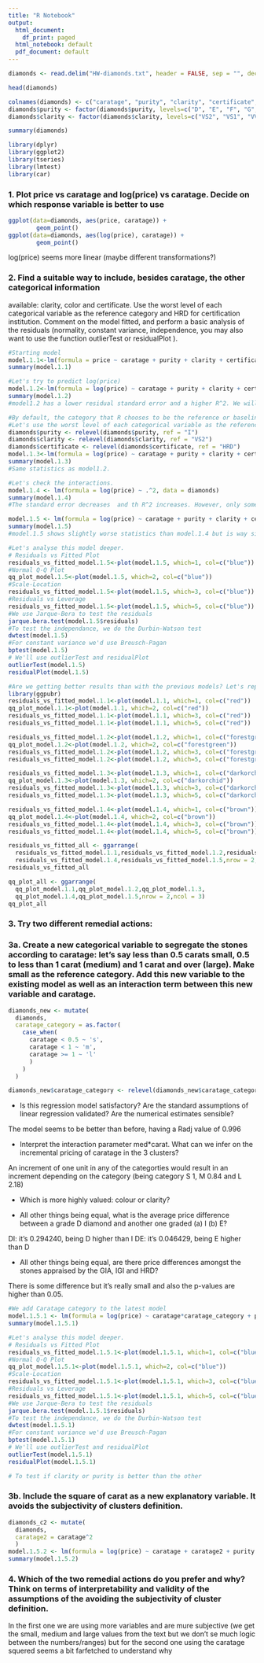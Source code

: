 ```yaml
---
title: "R Notebook"
output:
  html_document:
    df_print: paged
  html_notebook: default
  pdf_document: default
---
```


```r
diamonds <- read.delim("HW-diamonds.txt", header = FALSE, sep = "", dec = ".")
```

```r
head(diamonds)
```


```r
colnames(diamonds) <- c("caratage", "purity", "clarity", "certificate", "price")
diamonds$purity <- factor(diamonds$purity, levels=c("D", "E", "F", "G", "H", "I"))
diamonds$clarity <- factor(diamonds$clarity, levels=c("VS2", "VS1", "VVS2", "VVS1", "IF"))
```

```r
summary(diamonds)
```

```r
library(dplyr)
library(ggplot2)
library(tseries)
library(lmtest)
library(car)
```

### 1. Plot price vs caratage and log(price) vs caratage. Decide on which response variable is better to use

```r
ggplot(data=diamonds, aes(price, caratage)) + 
        geom_point()
ggplot(data=diamonds, aes(log(price), caratage)) + 
        geom_point()
```

log(price) seems more linear (maybe different transformations?)

### 2. Find a suitable way to include, besides caratage, the other categorical information
available: clarity, color and certificate. Use the worst level of each categorical variable
as the reference category and HRD for certification institution. Comment on the model
fitted, and perform a basic analysis of the residuals (normality, constant variance,
independence, you may also want to use the function outlierTest or residualPlot ).
```r
#Starting model
model.1.1<-lm(formula = price ~ caratage + purity + clarity + certificate, data = diamonds)
summary(model.1.1)

#Let's try to predict log(price)
model.1.2<-lm(formula = log(price) ~ caratage + purity + clarity + certificate, data = diamonds)
summary(model.1.2)
#model1.2 has a lower residual standard error and a higher R^2. We will predict log(price).

#By default, the category that R chooses to be the reference or baseline, is the first category that appears alphabetically or  numerically (if categories are coded using 0,1,2,...).
#Let's use the worst level of each categorical variable as the reference category and HRD for certification institution.
diamonds$purity <- relevel(diamonds$purity, ref = "I")
diamonds$clarity <- relevel(diamonds$clarity, ref = "VS2")
diamonds$certificate <- relevel(diamonds$certificate, ref = "HRD")
model.1.3<-lm(formula = log(price) ~ caratage + purity + clarity + certificate, data = diamonds)
summary(model.1.3)
#Same statistics as model1.2.

#Let's check the interactions.
model.1.4 <- lm(formula = log(price) ~ .^2, data = diamonds)
summary(model.1.4)
#The standard error decreases  and th R^2 increases. However, only some interactions are relevant. Let's keep only those.

model.1.5 <- lm(formula = log(price) ~ caratage + purity + clarity + certificate + caratage:purity + caratage:clarity + caratage:certificate, data = diamonds)
summary(model.1.5)
#model.1.5 shows slightly worse statistics than model.1.4 but is way simpler.

#Let's analyse this model deeper.
# Residuals vs Fitted Plot
residuals_vs_fitted_model.1.5<-plot(model.1.5, which=1, col=c("blue"))
#Normal Q-Q Plot
qq_plot_model.1.5<-plot(model.1.5, which=2, col=c("blue")) 
#Scale-Location
residuals_vs_fitted_model.1.5<-plot(model.1.5, which=3, col=c("blue"))
#Residuals vs Leverage
residuals_vs_fitted_model.1.5<-plot(model.1.5, which=5, col=c("blue")) 
#We use Jarque-Bera to test the residuals
jarque.bera.test(model.1.5$residuals) 
#To test the independance, we do the Durbin-Watson test
dwtest(model.1.5) 
#For constant variance we'd use Breusch-Pagan
bptest(model.1.5)
# We'll use outlierTest and residualPlot
outlierTest(model.1.5)
residualPlot(model.1.5)
```

```r
#Are we getting better results than with the previous models? Let's repeat the residual analysis for all and compare the results!
library(ggpubr)
residuals_vs_fitted_model.1.1<-plot(model.1.1, which=1, col=c("red"))
qq_plot_model.1.1<-plot(model.1.1, which=2, col=c("red")) 
residuals_vs_fitted_model.1.1<-plot(model.1.1, which=3, col=c("red"))
residuals_vs_fitted_model.1.1<-plot(model.1.1, which=5, col=c("red"))

residuals_vs_fitted_model.1.2<-plot(model.1.2, which=1, col=c("forestgreen"))
qq_plot_model.1.2<-plot(model.1.2, which=2, col=c("forestgreen")) 
residuals_vs_fitted_model.1.2<-plot(model.1.2, which=3, col=c("forestgreen"))
residuals_vs_fitted_model.1.2<-plot(model.1.2, which=5, col=c("forestgreen"))

residuals_vs_fitted_model.1.3<-plot(model.1.3, which=1, col=c("darkorchid"))
qq_plot_model.1.3<-plot(model.1.3, which=2, col=c("darkorchid")) 
residuals_vs_fitted_model.1.3<-plot(model.1.3, which=3, col=c("darkorchid"))
residuals_vs_fitted_model.1.3<-plot(model.1.3, which=5, col=c("darkorchid"))

residuals_vs_fitted_model.1.4<-plot(model.1.4, which=1, col=c("brown"))
qq_plot_model.1.4<-plot(model.1.4, which=2, col=c("brown")) 
residuals_vs_fitted_model.1.4<-plot(model.1.4, which=3, col=c("brown"))
residuals_vs_fitted_model.1.4<-plot(model.1.4, which=5, col=c("brown"))

residuals_vs_fitted_all <- ggarrange(
  residuals_vs_fitted_model.1.1,residuals_vs_fitted_model.1.2,residuals_vs_fitted_model.1.3,
  residuals_vs_fitted_model.1.4,residuals_vs_fitted_model.1.5,nrow = 2,ncol = 3)
residuals_vs_fitted_all

qq_plot_all <- ggarrange(
  qq_plot_model.1.1,qq_plot_model.1.2,qq_plot_model.1.3,
  qq_plot_model.1.4,qq_plot_model.1.5,nrow = 2,ncol = 3)
qq_plot_all

```



### 3. Try two different remedial actions:

### 3a. Create a new categorical variable to segregate the stones according to caratage: let's say less than 0.5 carats small, 0.5 to less than 1 carat (medium) and 1 carat and over (large). Make small as the reference category. Add this new variable to the existing model as well as an interaction term between this new variable and caratage.

```r
diamonds_new <- mutate(
  diamonds,
  caratage_category = as.factor(
    case_when(
      caratage < 0.5 ~ 's',
      caratage < 1 ~ 'm',
      caratage >= 1 ~ 'l'
      )
    )
  )

diamonds_new$caratage_category <- relevel(diamonds_new$caratage_category, ref = "s")

```


* Is this regression model satisfactory? Are the standard assumptions of linear
regression validated? Are the numerical estimates sensible?

The model seems to be better than before, having a Radj value of 0.996

* Interpret the interaction parameter med*carat. What can we infer on the incremental pricing of caratage in the 3 clusters?

An increment of one unit in any of the categorties would result in an increment depending on the category  (being category S 1, M 0.84 and L 2.18)

* Which is more highly valued: colour or clarity?

* All other things being equal, what is the average price difference between a grade D diamond and another one graded (a) I (b) E?

DI: it's 0.294240, being D higher than I
DE: it's 0.046429, being E higher than D

* All other things being equal, are there price differences amongst the stones appraised by the GIA, IGI and HRD?

There is some difference but it's really small and also the p-values are higher than 0.05.

```r
#We add Caratage category to the latest model
model.1.5.1 <- lm(formula = log(price) ~ caratage*caratage_category + purity + clarity + certificate + caratage:purity + caratage:clarity + caratage:certificate , data = diamonds_new)
summary(model.1.5.1)

#Let's analyse this model deeper.
# Residuals vs Fitted Plot
residuals_vs_fitted_model.1.5.1<-plot(model.1.5.1, which=1, col=c("blue"))
#Normal Q-Q Plot
qq_plot_model.1.5.1<-plot(model.1.5.1, which=2, col=c("blue")) 
#Scale-Location
residuals_vs_fitted_model.1.5.1<-plot(model.1.5.1, which=3, col=c("blue"))
#Residuals vs Leverage
residuals_vs_fitted_model.1.5.1<-plot(model.1.5.1, which=5, col=c("blue")) 
#We use Jarque-Bera to test the residuals
jarque.bera.test(model.1.5.1$residuals) 
#To test the independance, we do the Durbin-Watson test
dwtest(model.1.5.1) 
#For constant variance we'd use Breusch-Pagan
bptest(model.1.5.1)
# We'll use outlierTest and residualPlot
outlierTest(model.1.5.1)
residualPlot(model.1.5.1)

# To test if clarity or purity is better than the other


```


### 3b. Include the square of carat as a new explanatory variable. It avoids the subjectivity of clusters definition.

```r

diamonds_c2 <- mutate(
  diamonds,
  caratage2 = caratage^2
  )
model.1.5.2 <- lm(formula = log(price) ~ caratage + caratage2 + purity + clarity + certificate + caratage:purity + caratage:clarity + caratage:certificate , data = diamonds_c2)
summary(model.1.5.2)

```


### 4. Which of the two remedial actions do you prefer and why? Think on terms of interpretability and validity of the assumptions of the avoiding the subjectivity of cluster definition.

In the first one we are using more variables and are mure subjective (we get the small, medium and large values from the text but we don't se much logic between the numbers/ranges) but for the second one using the caratage squered seems a bit farfetched to understand why  

```r
```


